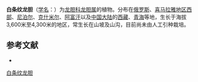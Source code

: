 {{Speciesbox
| name = 白条纹龙胆
| status = 
| status_system = 
| image =
| genus = Gentiana
| species = burkillii
| authority = H. Smith
}}

'''白条纹龙胆'''（[[学名|学名]]：{{lang|la|''Gentiana burkillii''}}）为[[龙胆科|龙胆科]][[龙胆属|龙胆属]]的植物。分布在[[俄罗斯|俄罗斯]]、[[喜马拉雅地区西部|喜马拉雅地区西部]]、[[尼泊尔|尼泊尔]]、[[克什米尔|克什米尔]]、[[阿富汗|阿富汗]]以及[[中国大陆|中国大陆]]的[[西藏|西藏]]、[[青海|青海]]等地，生长于海拔3,600米至4,300米的地区，常生长在山坡及山沟，目前尚未由人工引种栽培。

== 参考文献 ==
<div class="references-small">
* {{cite web| url =http://www.bioinfo.cn/db05/KmzwSpecies.php?action=view&id=9491| title =白条纹龙胆| work =《中国高等植物数据库全库》| publisher =中国科学院微生物研究所| author =昆明植物研究所| accessdate =2009-02-24| deadurl =yes| archiveurl =https://web.archive.org/web/20160305033129/http://www.bioinfo.cn/db05/KmzwSpecies.php?action=view&id=9491| archivedate =2016-03-05}}
</div>
{{Taxonbar|from=Q15227486}}

[[Category:龙胆属|白条纹龙胆]]


{{植物小作品}}